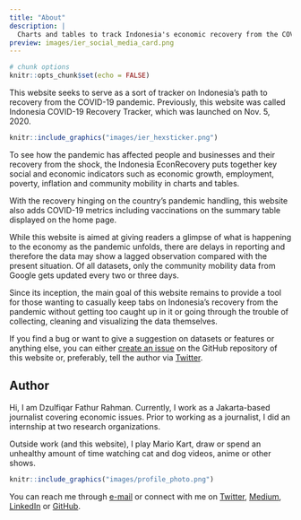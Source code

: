```yaml
---
title: "About"
description: |
  Charts and tables to track Indonesia's economic recovery from the COVID-19 pandemic.
preview: images/ier_social_media_card.png
---
```


```r
# chunk options
knitr::opts_chunk$set(echo = FALSE)
```

This website seeks to serve as a sort of tracker on Indonesia’s path to recovery from the COVID-19 pandemic. Previously, this website was called Indonesia COVID-19 Recovery Tracker, which was launched on Nov. 5, 2020.

<aside>
```r
knitr::include_graphics("images/ier_hexsticker.png")
```
</aside>

To see how the pandemic has affected people and businesses and their recovery from the shock, the Indonesia EconRecovery puts together key social and economic indicators such as economic growth, employment, poverty, inflation and community mobility in charts and tables. 

With the recovery hinging on the country’s pandemic handling, this website also adds COVID-19 metrics including vaccinations on the summary table displayed on the home page.

While this website is aimed at giving readers a glimpse of what is happening to the economy as the pandemic unfolds, there are delays in reporting and therefore the data may show a lagged observation compared with the present situation. Of all datasets, only the community mobility data from Google gets updated every two or three days.

Since its inception, the main goal of this website remains to provide a tool for those wanting to casually keep tabs on Indonesia’s recovery from the pandemic without getting too caught up in it  or going through the trouble of collecting, cleaning and visualizing the data themselves.

If you find a bug or want to give a suggestion on datasets or features or anything else, you can either [create an issue](https://github.com/dzulfiqarfr/indonesia-recovery-tracker/issues) on the GitHub repository of this website or, preferably, tell the author via [Twitter](https://twitter.com/dzulfiqarfr).


## Author

Hi, I am Dzulfiqar Fathur Rahman. Currently, I work as a Jakarta-based journalist covering economic issues. Prior to working as a journalist, I did an internship at two research organizations. 

Outside work (and this website), I play Mario Kart, draw or spend an unhealthy amount of time watching cat and dog videos, anime or other shows.

<aside>
```r
knitr::include_graphics("images/profile_photo.png")
```
</aside>

You can reach me through [e-mail](mailto:frdzulfiqar@gmail.com) or connect with me on [Twitter](https://twitter.com/dzulfiqarfr), [Medium](https://medium.com/@DzulfiqarFR), [LinkedIn](https://www.linkedin.com/in/dzulfiqarfr/) or [GitHub](https://github.com/dzulfiqarfr).